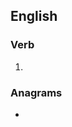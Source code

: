 {{also|re-sews}}
==English==

===Verb===
{{head|en|verb form}}

# {{en-third-person singular of|resew}}

===Anagrams===
* {{anagrams|en|a=eerssw|sewers}}